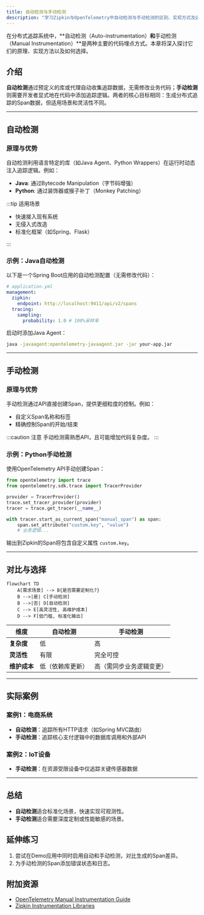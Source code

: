 ```yaml
---
title: 自动检测与手动检测
description: "学习Zipkin与OpenTelemetry中自动检测与手动检测的区别、实现方式及适用场景"
---
```


在分布式追踪系统中，**自动检测（Auto-instrumentation）**和**手动检测（Manual Instrumentation）**是两种主要的代码埋点方式。本章将深入探讨它们的原理、实现方法以及如何选择。

## 介绍

**自动检测**通过预定义的库或代理自动收集追踪数据，无需修改业务代码；**手动检测**则需要开发者显式地在代码中添加追踪逻辑。两者的核心目标相同：生成分布式追踪的Span数据，但适用场景和灵活性不同。

---

## 自动检测

### 原理与优势
自动检测利用语言特定的库（如Java Agent、Python Wrappers）在运行时动态注入追踪逻辑。例如：
- **Java**: 通过Bytecode Manipulation（字节码增强）
- **Python**: 通过装饰器或猴子补丁（Monkey Patching）

:::tip 适用场景
- 快速接入现有系统
- 无侵入式改造
- 标准化框架（如Spring、Flask）

:::

### 示例：Java自动检测
以下是一个Spring Boot应用的自动检测配置（无需修改代码）：
```yaml
# application.yml
management:
  zipkin:
    endpoint: http://localhost:9411/api/v2/spans
  tracing:
    sampling:
      probability: 1.0 # 100%采样率
```

启动时添加Java Agent：
```bash
java -javaagent:opentelemetry-javaagent.jar -jar your-app.jar
```

---

## 手动检测

### 原理与优势
手动检测通过API直接创建Span，提供更细粒度的控制。例如：
- 自定义Span名称和标签
- 精确控制Span的开始/结束

:::caution 注意
手动检测需熟悉API，且可能增加代码复杂度。
:::

### 示例：Python手动检测
使用OpenTelemetry API手动创建Span：
```python
from opentelemetry import trace
from opentelemetry.sdk.trace import TracerProvider

provider = TracerProvider()
trace.set_tracer_provider(provider)
tracer = trace.get_tracer(__name__)

with tracer.start_as_current_span("manual_span") as span:
    span.set_attribute("custom.key", "value")
    # 业务逻辑...
```

输出到Zipkin的Span将包含自定义属性 `custom.key`。

---

## 对比与选择

```mermaid
flowchart TD
    A[需求场景] --> B{是否需要定制化?}
    B -->|是| C[手动检测]
    B -->|否| D[自动检测]
    C --> E[高灵活性, 高维护成本]
    D --> F[低门槛, 标准化输出]
```

| 维度         | 自动检测                  | 手动检测                  |
|--------------|--------------------------|--------------------------|
| **复杂度**   | 低                       | 高                       |
| **灵活性**   | 有限                     | 完全可控                 |
| **维护成本** | 低（依赖库更新）          | 高（需同步业务逻辑变更） |

---

## 实际案例

### 案例1：电商系统
- **自动检测**：追踪所有HTTP请求（如Spring MVC路由）
- **手动检测**：追踪核心支付逻辑中的数据库调用和外部API

### 案例2：IoT设备
- **手动检测**：在资源受限设备中仅追踪关键传感器数据

---

## 总结

- **自动检测**适合标准化场景，快速实现可观测性。
- **手动检测**适合需要深度定制或性能敏感的场景。

## 延伸练习
1. 尝试在Demo应用中同时启用自动和手动检测，对比生成的Span差异。
2. 为手动检测的Span添加错误状态和日志。

## 附加资源
- [OpenTelemetry Manual Instrumentation Guide](https://opentelemetry.io/docs/instrumentation/)
- [Zipkin Instrumentation Libraries](https://zipkin.io/pages/instrumenting.html)